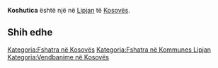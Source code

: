 {{Fshat në 
 | Emri                = Koshutica
 | EmriAlt                = 
 | NAME_SHORT_FORM=      
 | NAME_GENERIC=      
 | NAME_SORT_NAME_RO=      KOSHUTICA
 | FULL_NAME_RO = Koshutica
 | FULL_NAME_ND_RO=Koshutica
 | SORT_NAME_RG=KOSHUTICA
 | FULL_NAME_RG=Koshutica
 | FULL_NAME_ND_RG=Koshutica
 | SRP_NAME_SHORT_FORM=      
 | SRP_NAME_GENERIC=      
 | SRP_NAME_SORT_NAME_RO=      
 | SRP_FULL_NAME_RO = 
 | SRP_FULL_NAME_ND_RO=
 | SRP_SORT_NAME_RG=
 | SRP_FULL_NAME_RG=
 | SRP_FULL_NAME_ND_RG=
 | Emri (Rasa dhanore) = 
 | Figura              = 
 | Shteti              = Kosovo
 | Komuna              = Lipjan
 | Kodi postar         = 
 | Sipërfaqja          = 

 | Popullsia           = 

 | Regj. i popullsisë  = 
 | Dend. e popullsisë  = 
 | Faqja zyrtare       = 
 <!--- Koordinatat ----> 
 | Gjerësia            = 43.211111
 | Gjatësia            = 20.69
 | Lartësia            = 
}}
'''Koshutica''' është një [[]] në [[Lipjan]] të [[Kosovës]].

<!-- == Gjeografia == -->
<!-- == Historia == -->
<!-- == Demografia == -->
== Shih edhe ==
{{Komuna Lipjan}}
{{Kosovo-Administrata-Cung}}

[[Kategoria:Fshatra në Kosovës]]
[[Kategoria:Fshatra në Kommunes Lipjan]]
[[Kategoria:Vendbanime në Kosovës]]